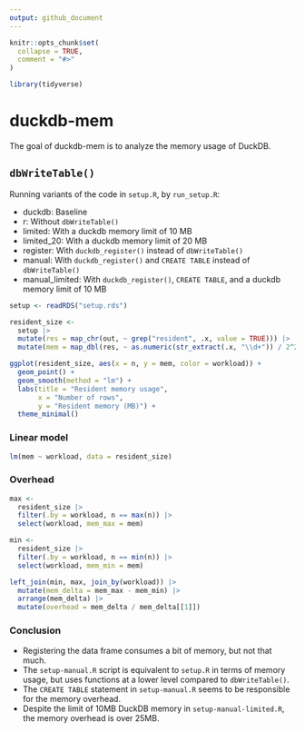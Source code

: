 ```yaml
---
output: github_document
---
```


<!-- README.md is generated from README.Rmd. Please edit that file -->

```r
knitr::opts_chunk$set(
  collapse = TRUE,
  comment = "#>"
)

library(tidyverse)
```

# duckdb-mem

<!-- badges: start -->
<!-- badges: end -->

The goal of duckdb-mem is to analyze the memory usage of DuckDB.

## `dbWriteTable()`

Running variants of the code in `setup.R`, by `run_setup.R`:

- duckdb: Baseline
- r: Without `dbWriteTable()`
- limited: With a duckdb memory limit of 10 MB
- limited_20: With a duckdb memory limit of 20 MB
- register: With `duckdb_register()` instead of `dbWriteTable()`
- manual: With `duckdb_register()` and `CREATE TABLE` instead of `dbWriteTable()`
- manual_limited: With `duckdb_register()`, `CREATE TABLE`, and a duckdb memory limit of 10 MB

```r
setup <- readRDS("setup.rds")

resident_size <-
  setup |>
  mutate(res = map_chr(out, ~ grep("resident", .x, value = TRUE))) |>
  mutate(mem = map_dbl(res, ~ as.numeric(str_extract(.x, "\\d+")) / 2^20))

ggplot(resident_size, aes(x = n, y = mem, color = workload)) +
  geom_point() +
  geom_smooth(method = "lm") +
  labs(title = "Resident memory usage",
       x = "Number of rows",
       y = "Resident memory (MB)") +
  theme_minimal()
```

### Linear model

```r
lm(mem ~ workload, data = resident_size)
```

### Overhead

```r
max <-
  resident_size |>
  filter(.by = workload, n == max(n)) |>
  select(workload, mem_max = mem)

min <-
  resident_size |>
  filter(.by = workload, n == min(n)) |>
  select(workload, mem_min = mem)

left_join(min, max, join_by(workload)) |>
  mutate(mem_delta = mem_max - mem_min) |>
  arrange(mem_delta) |>
  mutate(overhead = mem_delta / mem_delta[[1]])
```

### Conclusion

- Registering the data frame consumes a bit of memory, but not that much.
- The `setup-manual.R` script is equivalent to `setup.R` in terms of memory usage, but uses functions at a lower level compared to `dbWriteTable()`.
- The `CREATE TABLE` statement in `setup-manual.R` seems to be responsible for the memory overhead.
- Despite the limit of 10MB DuckDB memory in `setup-manual-limited.R`, the memory overhead is over 25MB.
